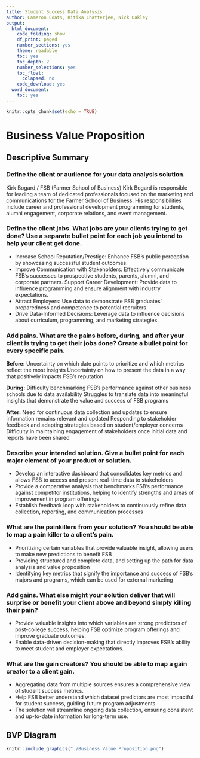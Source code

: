 ---
title: Student Success Data Analysis
author: Cameron Coats, Ritika Chatterjee, Nick Oakley
output:
  html_document:
    code_folding: show
    df_print: paged
    number_sections: yes
    theme: readable
    toc: yes
    toc_depth: 2
    number_selections: yes
    toc_float:
      colapsed: no
    code_download: yes
  word_document:
    toc: yes
---

```{r setup, include=FALSE}
knitr::opts_chunk$set(echo = TRUE)
```


# Business Value Proposition

## Descriptive Summary

### Define the client or audience for your data analysis solution. 

Kirk Bogard / FSB (Farmer School of Business)
Kirk Bogard is responsible for leading a team of dedicated professionals focused on the marketing and communications for the Farmer School of Business. His responsibilities include career and professional development programming for students, alumni engagement, corporate relations, and event management.

### Define the client jobs.  What jobs are your clients trying to get done?  Use a separate bullet point for each job you intend to help your client get done.  

* Increase School Reputation/Prestige: Enhance FSB’s public perception by showcasing successful student outcomes.
* Improve Communication with Stakeholders: Effectively communicate FSB’s successes to prospective students, parents, alumni, and corporate partners.
Support Career Development: Provide data to influence programming and ensure alignment with industry expectations.
* Attract Employers: Use data to demonstrate FSB graduates' preparedness and competence to potential recruiters.
* Drive Data-Informed Decisions: Leverage data to influence decisions about curriculum, programming, and marketing strategies.

### Add pains. What are the pains before, during, and after your client is trying to get their jobs done?  Create a bullet point for every specific pain.

**Before:**
Uncertainty on which date points to prioritize and which metrics reflect the most insights
Uncertainty on how to present the data in a way that positively impacts FSB’s reputation

**During:**
Difficulty benchmarking FSB’s performance against other business schools due to data availability
Struggles to translate data into meaningful insights that demonstrate the value and success of FSB programs

**After:**
Need for continuous data collection and updates to ensure information remains relevant and updated 
Responding to stakeholder feedback and adapting strategies based on student/employer concerns
Difficulty in maintaining engagement of stakeholders once initial data and reports have been shared

### Describe your intended solution. Give a bullet point for each major element of your product or solution.

* Develop an interactive dashboard that consolidates key metrics and allows FSB to access and present real-time data to stakeholders
* Provide a comparative analysis that benchmarks FSB’s performance against competitor institutions, helping to identify strengths and areas of improvement in program offerings
* Establish feedback loop with stakeholders to continuously refine data collection, reporting, and communication processes

### What are the painkillers from your solution? You should be able to map a pain killer to a client's pain.

* Prioritizing certain variables that provide valuable insight, allowing users to make new predictions to benefit FSB
* Providing structured and complete data, and setting up the path for data analysis and value proposition
* Identifying key metrics that signify the importance and success of FSB’s majors and programs, which can be used for external marketing

### Add gains. What else might your solution deliver that will surprise or benefit your client above and beyond simply killing their pain?

* Provide valuable insights into which variables are strong predictors of post-college success, helping FSB optimize program offerings and improve graduate outcomes.
* Enable data-driven decision-making that directly improves FSB’s ability to meet student and employer expectations.

### What are the gain creators? You should be able to map a gain creator to a client gain.

* Aggregating data from multiple sources ensures a comprehensive view of student success metrics.
* Help FSB better understand which dataset predictors are most impactful for student success, guiding future program adjustments.
* The solution will streamline ongoing data collection, ensuring consistent and up-to-date information for long-term use.

## BVP Diagram

```{r}
knitr::include_graphics("./Business Value Proposition.png")
```

